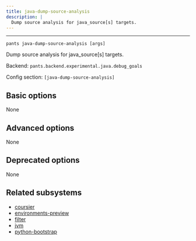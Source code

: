 ```yaml
---
title: java-dump-source-analysis
description: |
  Dump source analysis for java_source[s] targets.
---
```



---

```
pants java-dump-source-analysis [args]
```

Dump source analysis for java_source[s] targets.

Backend: <span className="color--primary">`pants.backend.experimental.java.debug_goals`</span>

Config section: <span className="color--primary">`[java-dump-source-analysis]`</span>

<span className={styles.options}>

## Basic options

None

## Advanced options

None

## Deprecated options

None

## Related subsystems

- [coursier](../subsystems/coursier.mdx)
- [environments-preview](../subsystems/environments-preview.mdx)
- [filter](../subsystems/filter.mdx)
- [jvm](../subsystems/jvm.mdx)
- [python-bootstrap](../subsystems/python-bootstrap.mdx)

</span>
